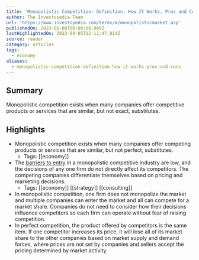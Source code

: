 ```yaml
---
title: 'Monopolistic Competition: Definition, How It Works, Pros and Cons'
author: The Investopedia Team
url: 'https://www.investopedia.com/terms/m/monopolisticmarket.asp'
publishedOn: 2023-06-08T00:00:00.000Z
lastHighlightedOn: 2023-09-05T12:11:47.014Z
source: reader
category: articles
tags:
  - economy
aliases:
  - monopolistic-competition-definition-how-it-works-pros-and-cons
---
```

## Summary

Monopolistic competition exists when many companies offer competitive products or services that are similar, but not exact, substitutes.

## Highlights
- Monopolistic competition exists when many companies offer competing products or services that are similar, but not perfect, substitutes.
    - Tags: [[economy]] 
- The [barriers to entry](https://www.investopedia.com/terms/b/barrierstoentry.asp) in a monopolistic competitive industry are low, and the decisions of any one firm do not directly affect its competitors. The competing companies differentiate themselves based on pricing and marketing decisions.
    - Tags: [[economy]] [[strategy]] [[consulting]] 
- In monopolistic competition, one firm does not monopolize the market and multiple companies can enter the market and all can compete for a market share. Companies do not need to consider how their decisions influence competitors so each firm can operate without fear of raising competition.
- In perfect competition, the product offered by competitors is the same item. If one competitor increases its price, it will lose all of its market share to the other companies based on market supply and demand forces, where prices are not set by companies and sellers accept the pricing determined by market activity.
